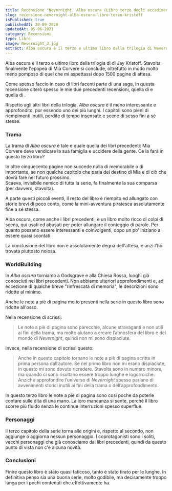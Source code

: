 ```yaml
---
title: Recensione "Nevernight. Alba oscura (Libro terzo degli accadimenti di Illuminotte)" di Jay Kristoff
slug: recensione-nevernight-alba-oscura-libro-terzo-kristoff
isPublished: true
publishedAt: 20-09-2020
updatedAt: 05-06-2021
category: Recensioni
type: Libro
image: Nevernight_3.jpg
extract: Alba oscura è il terzo e ultimo libro della trilogia di Nevernight di Jay Kristoff. Stavolta finalmente l’epopea di Mia Corvere si conclude, oltretutto in modo molto meno pomposo di quel che mi aspettassi dopo 1500 pagine di attesa. Rispetto agli altri libri della trilogia, Alba oscura è il meno interessante e approfondito, pur essendo uno dei più lunghi. I capitoli sono pieni di riempimenti inutili, perdite di tempo insensate e scene di sesso fini a sé stesse.
---
```


<Book slug="nevernight-alba-oscura-libro-terzo-degli-accadimenti-di-illuminotte" />


Alba oscura è il terzo e ultimo libro della trilogia di <InternalLink text="Nevernight" slug="mai-dimenticare-nevernight-jay-kristoff"/> di Jay Kristoff. Stavolta finalmente l'epopea di Mia Corvere si conclude, oltretutto in modo molto meno pomposo di quel che mi aspettassi dopo 1500 pagine di attesa.

Come spesso faccio in caso di libri facenti parte di una saga, in questa recensione citerò spesso le mie due precedenti recensioni, quella di <InternalLink text="Mai Dimenticare" slug="mai-dimenticare-nevernight-jay-kristoff"/> e quella di <InternalLink text="I grandi giochi" slug="recensione-i-grandi-giochi-nevernight"/>.

Rispetto agli altri libri della trilogia, _Alba oscura_ è il meno interessante e approfondito, pur essendo uno dei più lunghi. I capitoli sono pieni di riempimenti inutili, perdite di tempo insensate e scene di sesso fini a sé stesse.

### Trama

La trama di _Alba oscura_ è tale e quale quella dei libri precedenti: Mia Corvere deve vendicare la sua famiglia e uccidere della gente. Ce la farà in questo terzo libro?

In oltre cinquecento pagine non succede nulla di memorabile o di importante, se non qualche capitolo che parla del destino di Mia e di ciò che dovrà fare nel futuro prossimo.  
Scaeva, invisibile nemico di tutta la serie, fa finalmente la sua comparsa (per davvero, stavolta).

A parte questi piccoli eventi, il resto del libro è riempito ed allungato con storie brevi di poco conto, come la mini-avventura piratesca assolutamente fine a sé stessa.

Alba oscura, come anche i libri precedenti, è un libro molto ricco di colpi di scena, qui usati ed abusati per poter allungare il conteggio di parole. Per quanto possano essere interessanti e coinvolgenti, dopo un po' iniziano a essere quasi scontati.

La conclusione del libro non è assolutamente degna dell'attesa, e anzi l'ho trovata piuttosto noiosa.

<Spoiler text="Non capisco come un combattimento tra due esseri dalla forza incredibile ma uguale possa essere interessante. Non succede nulla di incredibile e, alla terza volta che l'autore mi dice che uno scaraventa l'altro dall'altra parte della stanza, inizio ad annoiarmi." />

### WorldBuilding

In _Alba oscura_ torniamo a Godsgrave e alla Chiesa Rossa, luoghi già conosciuti nei libri precedenti. Non abbiamo ulteriori approfondimenti e, ad eccezione di qualche breve "rinfrescata di memoria", le descrizioni sono ridotte al minimo.

Anche le note a piè di pagina molto presenti nella serie in questo libro sono ridotte all'osso.

Nella recensione di <InternalLink text="Mai Dimenticare" slug="mai-dimenticare-nevernight-jay-kristoff"/> scrissi:

> Le note a piè di pagina sono parecchie, alcune stravaganti e non utili ai fini della trama, ma molte aiutano a creare l’atmosfera del libro e del mondo di _Nevernight_, quindi non mi sono dispiaciute.

Invece, nella recensione di <InternalLink text="I grandi giochi" slug="recensione-i-grandi-giochi-nevernight"/> scrissi questo:

> Anche in questo capitolo tornano le note a piè di pagina scritte in prima persona dall’autore. Se nel primo libro non mi erano dispiaciute, in questo mi sono dovuto ricredere. Stavolta sono in numero minore, ma quando ci sono risultano essere troppo lunghe e logorroiche. Anziché approfondire l’universo di _Nevernight_ spesso parlano di avvenimenti storici inutili ai fini della trama o dell’approfondimento.

In questo terzo libro le note a piè di pagina sono così poche da poterle contare sulle dita di una mano. La loro mancanza si sente, perché il libro scorre più fluido senza le continue interruzioni spesso superflue.

### Personaggi

Il terzo capitolo della serie torna alle origini e, rispetto al secondo, non aggiunge o aggiorna nessun personaggio. I coprotagonisti sono i soliti, vecchi personaggi che già conosciamo dai libri precedenti, quindi da questo punto di vista non c'è alcuna novità.

<Spoiler text="Verso la fine del libro l'autore sente il bisogno di eliminare un po' di personaggi, quindi li uccide un po' a casaccio. Tric è tornato dalla morte e per due libri aiuta Mia? Facciamo che prima dello scontro finale si uccide ancora (ma non era immortale poi?). Ci serve una scusa per far sì che Mia prenda il potere che la ucciderà? Uccidiamo a caso Ashlinn. Ma aspetta! Ci serve per il finale! Vabbé dai facciamo che risorge pure lei." />

### Conclusioni

Finire questo libro è stato quasi faticoso, tanto è stato tirato per le lunghe. In definitiva penso sia una buona serie, molto godibile, ma decisamente troppo lunga per i pochi contenuti che effettivamente ha.
